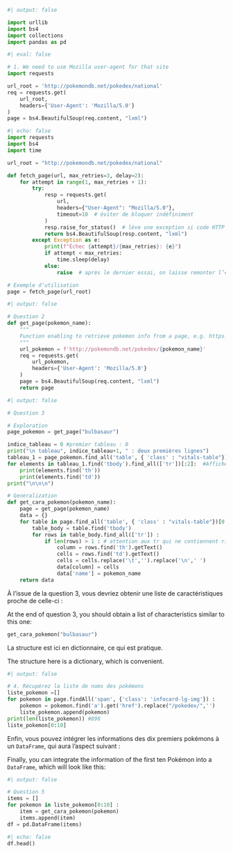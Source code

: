 ```python
#| output: false

import urllib
import bs4
import collections
import pandas as pd
```

```python
#| eval: false

# 1. We need to use Mozilla user-agent for that site
import requests

url_root = 'http://pokemondb.net/pokedex/national'
req = requests.get(
    url_root,
    headers={'User-Agent': 'Mozilla/5.0'}
)
page = bs4.BeautifulSoup(req.content, "lxml")
```


```python
#| echo: false
import requests
import bs4
import time

url_root = "http://pokemondb.net/pokedex/national"

def fetch_page(url, max_retries=3, delay=2):
    for attempt in range(1, max_retries + 1):
        try:
            resp = requests.get(
                url,
                headers={"User-Agent": "Mozilla/5.0"},
                timeout=10  # éviter de bloquer indéfiniment
            )
            resp.raise_for_status()  # lève une exception si code HTTP pas 200
            return bs4.BeautifulSoup(resp.content, "lxml")
        except Exception as e:
            print(f"Échec {attempt}/{max_retries}: {e}")
            if attempt < max_retries:
                time.sleep(delay)
            else:
                raise  # après le dernier essai, on laisse remonter l’erreur

# Exemple d’utilisation
page = fetch_page(url_root)
```

```python
#| output: false

# Question 2
def get_page(pokemon_name):
    """
    Function enabling to retrieve pokemon info from a page, e.g. https://pokemondb.net/pokedex/bulbasaur
    """
    url_pokemon = f'http://pokemondb.net/pokedex/{pokemon_name}'
    req = requests.get(
        url_pokemon,
        headers={'User-Agent': 'Mozilla/5.0'}
    )
    page = bs4.BeautifulSoup(req.content, "lxml")
    return page
```

```python
#| output: false

# Question 3 

# Exploration
page_pokemon = get_page("bulbasaur")

indice_tableau = 0 #premier tableau : 0
print("\n tableau", indice_tableau+1, " : deux premières lignes")
tableau_1 = page_pokemon.find_all('table', { 'class' : "vitals-table"})[indice_tableau] 
for elements in tableau_1.find('tbody').find_all(['tr'])[:2]:  #Afficher les 2 éléments du tableau
    print(elements.find('th'))
    print(elements.find('td'))
print("\n\n\n")

# Generalization
def get_cara_pokemon(pokemon_name):
    page = get_page(pokemon_name)
    data = {}
    for table in page.find_all('table', { 'class' : "vitals-table"})[0:4] :
        table_body = table.find('tbody')
        for rows in table_body.find_all(['tr']) :
            if len(rows) > 1 : # attention aux tr qui ne contiennent rien
                column = rows.find('th').getText()
                cells = rows.find('td').getText()
                cells = cells.replace('\t','').replace('\n',' ')
                data[column] = cells
                data['name'] = pokemon_name
    return data
```

::: {.content-visible when-profile="fr"}
À l'issue de la question 3,
vous devriez obtenir une liste de caractéristiques proche de celle-ci :
:::

::: {.content-visible when-profile="en"}
At the end of question 3,
you should obtain a list of characteristics similar to this one:
:::

```python
get_cara_pokemon("bulbasaur")
```

::: {.content-visible when-profile="fr"}
La structure est ici en dictionnaire, ce qui est pratique.
:::

::: {.content-visible when-profile="en"}
The structure here is a dictionary, which is convenient.
:::

```python
#| output: false

# 4. Récupérez la liste de noms des pokémons
liste_pokemon =[]
for pokemon in page.findAll('span', {'class': 'infocard-lg-img'}) :
    pokemon = pokemon.find('a').get('href').replace("/pokedex/",'')
    liste_pokemon.append(pokemon)
print(len(liste_pokemon)) #898
liste_pokemon[0:10]
```

::: {.content-visible when-profile="fr"}
Enfin, vous pouvez intégrer les informations 
des dix premiers pokémons à un
`DataFrame`, qui aura l'aspect suivant :
:::

::: {.content-visible when-profile="en"}
Finally, you can integrate the information 
of the first ten Pokémon into a
`DataFrame`, which will look like this:
:::

```python
#| output: false

# Question 5
items = []
for pokemon in liste_pokemon[0:10] :
    item = get_cara_pokemon(pokemon)
    items.append(item)
df = pd.DataFrame(items)
```

```python
#| echo: false
df.head()
```
